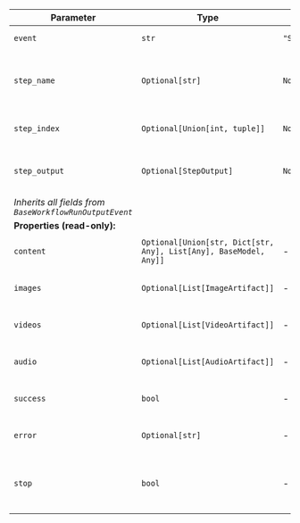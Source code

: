 | Parameter | Type | Default | Description |
|-----------|------|---------|-------------|
| `event` | `str` | `"StepOutput"` | Event type identifier |
| `step_name` | `Optional[str]` | `None` | Name of the step that produced output |
| `step_index` | `Optional[Union[int, tuple]]` | `None` | Index or position of the step |
| `step_output` | `Optional[StepOutput]` | `None` | Complete step execution result |
| *Inherits all fields from `BaseWorkflowRunOutputEvent`* |
| **Properties (read-only):** |
| `content` | `Optional[Union[str, Dict[str, Any], List[Any], BaseModel, Any]]` | - | Content from the step output |
| `images` | `Optional[List[ImageArtifact]]` | - | Images from the step output |
| `videos` | `Optional[List[VideoArtifact]]` | - | Videos from the step output |
| `audio` | `Optional[List[AudioArtifact]]` | - | Audio from the step output |
| `success` | `bool` | - | Whether the step succeeded |
| `error` | `Optional[str]` | - | Error message if step failed |
| `stop` | `bool` | - | Whether the step requested early termination |